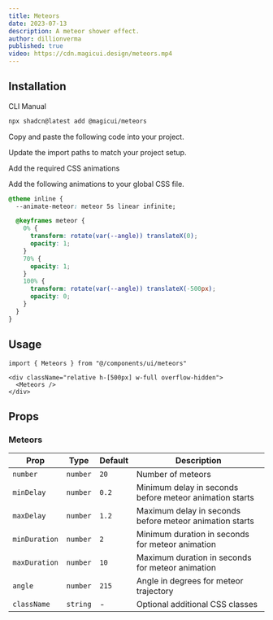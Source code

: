 ```yaml
---
title: Meteors
date: 2023-07-13
description: A meteor shower effect.
author: dillionverma
published: true
video: https://cdn.magicui.design/meteors.mp4
---
```


<ComponentPreview name="meteors-demo" />

## Installation

<Tabs defaultValue="cli">

<TabsList>
  <TabsTrigger value="cli">CLI</TabsTrigger>
  <TabsTrigger value="manual">Manual</TabsTrigger>
</TabsList>
<TabsContent value="cli">

```bash
npx shadcn@latest add @magicui/meteors
```

</TabsContent>

<TabsContent value="manual">

<Steps>

<Step>Copy and paste the following code into your project.</Step>

<ComponentSource name="meteors" />

<Step>Update the import paths to match your project setup.</Step>

<Step>Add the required CSS animations</Step>

Add the following animations to your global CSS file.

```css title="app/globals.css" showLineNumbers {2, 4-15}
@theme inline {
  --animate-meteor: meteor 5s linear infinite;

  @keyframes meteor {
    0% {
      transform: rotate(var(--angle)) translateX(0);
      opacity: 1;
    }
    70% {
      opacity: 1;
    }
    100% {
      transform: rotate(var(--angle)) translateX(-500px);
      opacity: 0;
    }
  }
}
```

</Steps>

</TabsContent>

</Tabs>

## Usage

```tsx showLineNumbers
import { Meteors } from "@/components/ui/meteors"
```

```tsx showLineNumbers
<div className="relative h-[500px] w-full overflow-hidden">
  <Meteors />
</div>
```

## Props

### Meteors

| Prop          | Type     | Default | Description                                             |
| ------------- | -------- | ------- | ------------------------------------------------------- |
| `number`      | `number` | `20`    | Number of meteors                                       |
| `minDelay`    | `number` | `0.2`   | Minimum delay in seconds before meteor animation starts |
| `maxDelay`    | `number` | `1.2`   | Maximum delay in seconds before meteor animation starts |
| `minDuration` | `number` | `2`     | Minimum duration in seconds for meteor animation        |
| `maxDuration` | `number` | `10`    | Maximum duration in seconds for meteor animation        |
| `angle`       | `number` | `215`   | Angle in degrees for meteor trajectory                  |
| `className`   | `string` | -       | Optional additional CSS classes                         |
